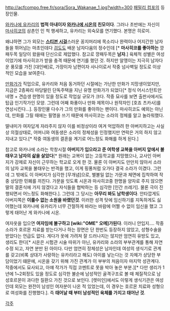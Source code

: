 http://acfcompo.free.fr/sora/Sora_Wakanae_1.jpg?width=300
[[패밀리 컴포]]의 등장인물.

[[와카나에 유카리]]의 '''법적 아내이자 [[와카나에 시온]]의 친모이다'''. 그러나 초반에는 자신이 [[마사히코]]의 삼촌인 인 척 행세하고, 유카리는 외숙모를 연기했다. 본명은 히로미.

왜냐하면 그가 외모는 '''[[스티븐 시걸]]'''스러운 꽁지머리에 목소리나 완력이나 어지간한 남자들을 뛰어넘는 마초인데다 [[검도]]도 배운 남자다움의 정수인데 [* '''마사히코를 좋아하는''' 깡패두목 일당이 왔을때 단신으로 제압했다. 참고로 깡패두목은 '''남자'''.] 육체적 성별은 여성이었기에 마사히코가 받을 충격 때문에 연기를 했던 것. 하지만 알맹이는 지극히 남자다운 풍모를 가진 [대인배]로, 가장이자 남편이자 사나이로서 작중 넘사벽일 정도로 이상적인 모습을 보여준다. 

[[만화가]]가 직업으로, 유카리와 처음 동거하던 시절에는 가난한 만화가 지망생이었지만, 지금은 2층짜리 마당딸린 단독주택을 지닌 유명 만화가가 되었다[* 정식 어시스턴트만 네명 + 견습생 한명이 있을 정도로 작업실 규모가 크다. 작중 묘사를 보면 출판사에서도 탑급 인기작가인 모양. 그런데 어째 화풍이나 만화 제목이나 원작자인 [호죠 츠카사]를 연상시킨다...]. 등장인물 다수가 그의 만화를 좋아하는 팬이다. 마사히코도 예외는 아닌데, 만화를 그릴 때에는 필명을 쓰기 때문에 마사히코는 소라의 정체를 알고 놀라워했다.

딸내미가 여자답게 자라주지 않자 이를 비정상이라 여겨 억압하려 한 아버지하고는 사실상 의절상태로, 어머니와 여동생은 소라의 정체성을 인정했지만 연락은 거의 하지 않고 지내고 있다.[* 작중 여동생의 결혼을 계기로 어느정도 화해를 하게 된다.]

참고로 와카나에 소라는 학창시절 '''아버지가 입으라고 준 여학생 교복을 아버지 앞에서 불태우고 남자의 삷을 살았다'''[* 원래는 교복이 없는 고등학교를 지망했으나, 교사인 아버지가 강제로 자신이 근무하는 학교로 오게 한 것. 물론 이 아버지도 만만치 않아서 소라의 남자 교복을 불태우는 반격을 했고, 이게 핑퐁처럼 오가다 결국 소라가 이겼다. 그런데 그 밖에도 이 아버지가 심각한 [무개념]으로, 별볼일 없는 가문과 체면에 집착하여 작중 상당한 민폐를 끼친다. 가문을 잇도록 시온과 마사히코중 한명을 양자로 주지 않으면 딸의 결혼식에 가지 않겠다고 자식들을 협박하는 등 심각한 [인간 쓰레기]. 물론 극이 진행되면서 어느정도 화해한다.]. 그런데 그 당시는 '''아무리 봐도 남학생이다'''. 안타깝게도 아버지쪽은 '''이룰수 없는 소원을 바랬던것'''. 이러한 성격 탓에 임신하기를 지독하게도 싫어했는데 와카나에 유카리가 너무 간절하게 바라는 바람에 어쩔 수 없이 임신을 했고 그렇게 태어난 게 와카나에 시온.

여자옷을 입으면 '''여자임에 불구하고 [wiki:"OME" 오메]가된다'''. 이러니 안입지.... 작중 소라가 호르몬 치료를 받는다거나 하는 장면은 단 한번도 등장하지 않았고, 성형수술을 받았다는 언급도 없다. 게다가 옷에 가려져 잘 드러나지는 않지만 엄연히 유방도 있고, 생리도 한다[* 시온은 시험관 시술 따위가 아닌, 유카리와 소라의 부부관계를 통해 자연수정 되고, 자연 분만 된 아이다. 다만 엄연히 정체성은 남자인데 여성의 생식기로 관계를 갖고(비록 상대가 사랑하는 유카리라고 해도) 아이를 낳는다는 것 자체가 상당한 부담이었기 떄문에, 시온을 갖기 위해 가진 관계가 이 부부의 처음이자 마지막 성관계다. 작중에서도 묘사되고, 아얘 작가가 직접 코멘트로 못을 박아 놓은 부분.][* 다만 생리가 1년에 1~2회정도 있을 정도로 심각한 불순에 남성적인 골격구조로 볼 때 체질적으로 남성호르몬이 과다한 질환으 가진 것으로 보인다. [렛미인]에서도 이렇게 생식기관은 여성인데 외모는 완전이 남성인 여자분이 나온 적 있었는데, 이 경우는 호르몬 치료와 성형으로 여성화를 진행했다.]. 즉 '''태어날 때 부터 남성적인 육체를 가지고 태어난 것'''. 


[[각주]]
